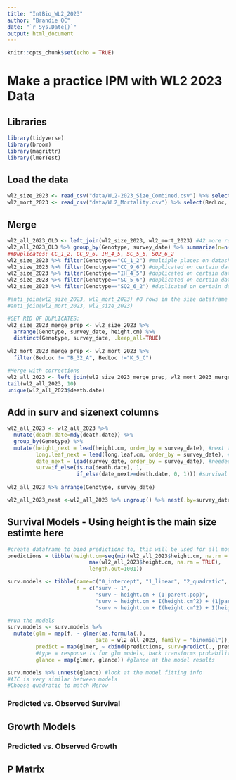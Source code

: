 ```yaml
---
title: "IntBio_WL2_2023"
author: "Brandie QC"
date: "`r Sys.Date()`"
output: html_document
---
```


```r
knitr::opts_chunk$set(echo = TRUE)
```

# Make a practice IPM with WL2 2023 Data

## Libraries
```r
library(tidyverse)
library(broom)
library(magrittr)
library(lmerTest)
```

## Load the data
```r
wl2_size_2023 <- read_csv("data/WL2-2023_Size_Combined.csv") %>% select(survey_date, Genotype, parent.pop, height.cm, long.leaf.cm)
wl2_mort_2023 <- read_csv("data/WL2_Mortality.csv") %>% select(BedLoc, Genotype, parent.pop, death.date)
```

## Merge
```r
wl2_all_2023_OLD <- left_join(wl2_size_2023, wl2_mort_2023) #42 more rows, why? duplicate rows somewhere 
wl2_all_2023_OLD %>% group_by(Genotype, survey_date) %>% summarize(n=n()) %>% arrange(desc(n)) 
##Duplicates: CC_1_2, CC_9_6, IH_4_5, SC_5_6, SQ2_6_2
wl2_size_2023 %>% filter(Genotype=="CC_1_2") #multiple places on datasheet (K_13_A, K_5_C)
wl2_size_2023 %>% filter(Genotype=="CC_9_6") #duplicated on certain dates  
wl2_size_2023 %>% filter(Genotype=="IH_4_5") #duplicated on certain dates  --- multiple places (B_22_B, B_32_A)
wl2_size_2023 %>% filter(Genotype=="SC_5_6") #duplicated on certain dates  
wl2_size_2023 %>% filter(Genotype=="SQ2_6_2") #duplicated on certain dates  

#anti_join(wl2_size_2023, wl2_mort_2023) #8 rows in the size dataframe without death date info, probably died at planting 
#anti_join(wl2_mort_2023, wl2_size_2023)

#GET RID OF DUPLICATES:
wl2_size_2023_merge_prep <- wl2_size_2023 %>% 
  arrange(Genotype, survey_date, height.cm) %>% 
  distinct(Genotype, survey_date, .keep_all=TRUE)
  
wl2_mort_2023_merge_prep <- wl2_mort_2023 %>% 
  filter(BedLoc != "B_32_A", BedLoc !="K_5_C")

#Merge with corrections 
wl2_all_2023 <- left_join(wl2_size_2023_merge_prep, wl2_mort_2023_merge_prep)
tail(wl2_all_2023, 10)
unique(wl2_all_2023$death.date)
```

## Add in surv and sizenext columns
```r
wl2_all_2023 <- wl2_all_2023 %>% 
  mutate(death.date=mdy(death.date)) %>% 
  group_by(Genotype) %>% 
  mutate(height_next = lead(height.cm, order_by = survey_date), #next timepoints height
         long.leaf_next = lead(long.leaf.cm, order_by = survey_date), #next timepoints leaf length 
         date_next = lead(survey_date, order_by = survey_date), #needed for surv code 
         surv=if_else(is.na(death.date), 1,
                      if_else(date_next>=death.date, 0, 1))) #survival to the next time point 
         
wl2_all_2023 %>% arrange(Genotype, survey_date)

wl2_all_2023_nest <-wl2_all_2023 %>% ungroup() %>% nest(.by=survey_date)
```

## Survival Models - Using height is the main size estimte here 
```r
#create dataframe to bind predictions to, this will be used for all model fitting 
predictions = tibble(height.cm=seq(min(wl2_all_2023$height.cm, na.rm = TRUE),
                          max(wl2_all_2023$height.cm, na.rm = TRUE),
                          length.out=1001))
```

```r
surv.models <- tibble(name=c("0_intercept", "1_linear", "2_quadratic", "3_cubic"), #names of the different models
                      f = c("surv ~ 1", 
                            "surv ~ height.cm + (1|parent.pop)", 
                            "surv ~ height.cm + I(height.cm^2) + (1|parent.pop)", 
                            "surv ~ height.cm + I(height.cm^2) + I(height.cm^3) + (1|parent.pop)")) #model functions

#run the models 
surv.models <- surv.models %>%
  mutate(glm = map(f, ~ glmer(as.formula(.), 
                            data = wl2_all_2023, family = "binomial")), #run the models 
         predict = map(glmer, ~ cbind(predictions, surv=predict(., predictions, type = "response"))), #put predictions generated from the models into the "predictions" dataframe 
         #type = response is for glm models, back transforms probabilities from logit scale 
         glance = map(glmer, glance)) #glance at the model results

surv.models %>% unnest(glance) #look at the model fitting info 
#AIC is very similar between models 
#Choose quadratic to match Merow
```

### Predicted vs. Observed Survival 


## Growth Models

### Predicted vs. Observed Growth


## P Matrix 
